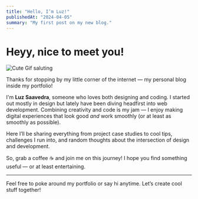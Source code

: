 ```yaml
---
title: "Hello, I’m Luz!"
publishedAt: "2024-04-05"
summary: "My first post on my new blog."
---
```


# Heyy, nice to meet you!

![Cute Gif saluting](https://i.pinimg.com/originals/74/37/ad/7437ade393b61b4993fe79b3bb94c3dc.gif)

Thanks for stopping by my little corner of the internet — my personal blog inside my portfolio!

I'm **Luz Saavedra**, someone who loves both designing and coding. I started out mostly in design but lately have been diving headfirst into web development. Combining creativity and code is my jam — I enjoy making digital experiences that look good _and_ work smoothly (or at least as smoothly as possible).

Here I’ll be sharing everything from project case studies to cool tips, challenges I run into, and random thoughts about the intersection of design and development.

So, grab a coffee ☕ and join me on this journey! I hope you find something useful — or at least entertaining.

---

Feel free to poke around my portfolio or say hi anytime. Let’s create cool stuff together!
